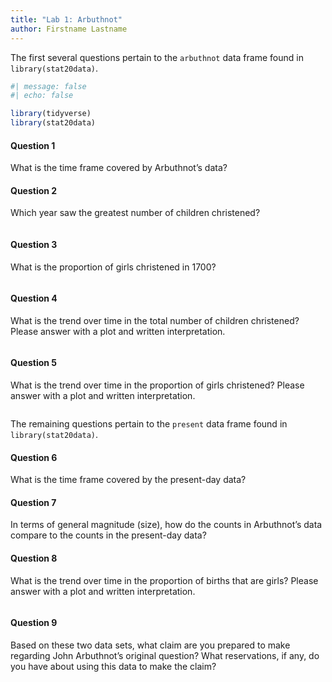 ```yaml
---
title: "Lab 1: Arbuthnot"
author: Firstname Lastname
---
```


The first several questions pertain to the `arbuthnot` data frame found in `library(stat20data)`.

```r
#| message: false
#| echo: false

library(tidyverse)
library(stat20data)
```


#### Question 1
What is the time frame covered by Arbuthnot's data?

#### Question 2
Which year saw the greatest number of children christened?

```r

```

#### Question 3
What is the proportion of girls christened in 1700?

```r

```


#### Question 4
What is the trend over time in the total number of children christened? Please answer with a plot and written interpretation.



```r

```


#### Question 5
What is the trend over time in the proportion of girls christened? Please answer with a plot and written interpretation.

```r

```


The remaining questions pertain to the `present` data frame found in `library(stat20data)`.

#### Question 6
What is the time frame covered by the present-day data?

#### Question 7
In terms of general magnitude (size), how do the counts in Arbuthnot's data compare to the counts in the present-day data?

#### Question 8
What is the trend over time in the proportion of births that are girls? Please answer with a plot and written interpretation.

```r

```


#### Question 9
Based on these two data sets, what claim are you prepared to make regarding John Arbuthnot's original question? What reservations, if any, do you have about using this data to make the claim?